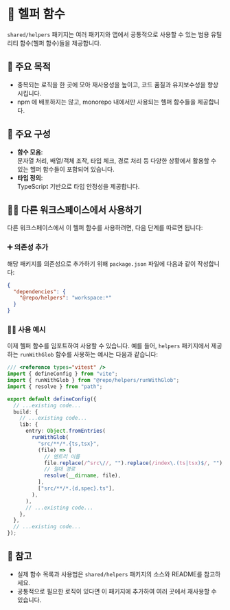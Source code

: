 # 🧰 헬퍼 함수

`shared/helpers` 패키지는 여러 패키지와 앱에서 공통적으로 사용할 수 있는 범용 유틸리티 함수(헬퍼 함수)들을 제공합니다.

## 🎯 주요 목적

- 중복되는 로직을 한 곳에 모아 재사용성을 높이고, 코드 품질과 유지보수성을 향상시킵니다.
- npm 에 배포하지는 않고, monorepo 내에서만 사용되는 헬퍼 함수들을 제공합니다.

## 📁 주요 구성

- **함수 모음**:  
  문자열 처리, 배열/객체 조작, 타입 체크, 경로 처리 등 다양한 상황에서 활용할 수 있는 헬퍼 함수들이 포함되어 있습니다.
- **타입 정의**:  
  TypeScript 기반으로 타입 안정성을 제공합니다.

## 🧑‍💻 ️다른 워크스페이스에서 사용하기

다른 워크스페이스에서 이 헬퍼 함수를 사용하려면, 다음 단계를 따르면 됩니다:

### ➕ 의존성 추가

해당 패키지를 의존성으로 추가하기 위해 `package.json` 파일에 다음과 같이 작성합니다:

```json
{
  "dependencies": {
    "@repo/helpers": "workspace:*"
  }
}
```

### 🧑‍💻️ 사용 예시

이제 헬퍼 함수를 임포트하여 사용할 수 있습니다. 예를 들어, `helpers` 패키지에서 제공하는 `runWithGlob` 함수를 사용하는 예시는 다음과 같습니다:

```typescript filename="packages/browser-utils/vite.config.ts"
/// <reference types="vitest" />
import { defineConfig } from "vite";
import { runWithGlob } from "@repo/helpers/runWithGlob";
import { resolve } from "path";

export default defineConfig({
  // ...existing code...
  build: {
    // ...existing code...
    lib: {
      entry: Object.fromEntries(
        runWithGlob(
          "src/**/*.{ts,tsx}",
          (file) => [
            // 엔트리 이름
            file.replace(/^src\//, "").replace(/index\.(ts|tsx)$/, ""),
            // 절대 경로
            resolve(__dirname, file),
          ],
          ["src/**/*.{d,spec}.ts"],
        ),
      ),
      // ...existing code...
    },
  },
  // ...existing code...
});
```

## 📌 참고

- 실제 함수 목록과 사용법은 `shared/helpers` 패키지의 소스와 README를 참고하세요.
- 공통적으로 필요한 로직이 있다면 이 패키지에 추가하여 여러 곳에서 재사용할 수 있습니다.